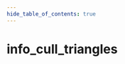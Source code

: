 ```yaml
---
hide_table_of_contents: true
---
```


<!---
!!!!!!
THIS PAGE IS AUTOGENERATED FROM GAME FGD DEFINITIONS!
DO NOT EDIT MANUALLY!
!!!!!!

In order to make edits, you can make an annotation file in /fgd_dump_overrides
-->


# info_cull_triangles



<Tabs queryString="game">
    
<TabItem value="cs2" label="Counter-Strike 2">
    <CS2Page />
</TabItem>

<TabItem value="steamvr" label="SteamVR Home">
    <STEAMVRPage />
</TabItem>

<TabItem value="dota2" label="Dota 2">
    <DOTA2Page />
</TabItem>

<TabItem value="hla" label="Half-Life: Alyx">
    <HLAPage />
</TabItem>

</Tabs>
